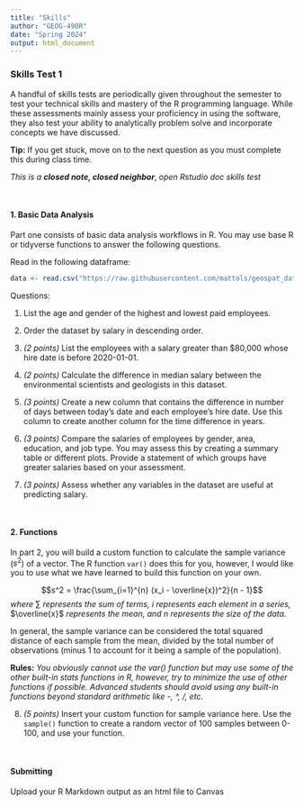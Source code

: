 ```yaml
---
title: "Skills"
author: "GEOG-490R"
date: "Spring 2024"
output: html_document
---
```


### Skills Test 1

A handful of skills tests are periodically given throughout the semester to test your technical skills and mastery of the R programming language. While these assessments mainly assess your proficiency in using the software, they also test your ability to analytically problem solve and incorporate concepts we have discussed.

**Tip:** If you get stuck, move on to the next question as you must complete this during class time.

*This is a* ***closed note, closed neighbor***, *open Rstudio doc skills test*

\

#### 1. Basic Data Analysis

Part one consists of basic data analysis workflows in R. You may use base R or tidyverse functions to answer the following questions.

Read in the following dataframe:

```r
data <- read.csv("https://raw.githubusercontent.com/mattols/geospat_data/main/earth-jobs.csv")
```

Questions:

1. List the age and gender of the highest and lowest paid employees.

2. Order the dataset by salary in descending order.

3. *(2 points)* List the employees with a salary greater than $80,000 whose hire date is before 2020-01-01.

4. *(2 points)* Calculate the difference in median salary between the environmental scientists and geologists in this dataset.

5. *(3 points)* Create a new column that contains the difference in number of days between today's date and each employee's hire date. Use this column to create another column for the time difference in years.

6. *(3 points)* Compare the salaries of employees by gender, area, education, and job type. You may assess this by creating a summary table or different plots. Provide a statement of which groups have greater salaries based on your assessment.

7. *(3 points)* Assess whether any variables in the dataset are useful at predicting salary.

\

#### 2. Functions

In part 2, you will build a custom function to calculate the sample variance ($s^2$) of a vector. The R function `var()` does this for you, however, I would like you to use what we have learned to build this function on your own.

$$s^2 = \frac{\sum_{i=1}^{n} (x_i - \overline{x})^2}{n - 1}$$
*where* $\sum$ *represents the sum of terms, i represents each element in a series,* $\overline{x}$ *represents the mean, and n represents the size of the data.*

In general, the sample variance can be considered the total squared distance of each sample from the mean, divided by the total number of observations (minus 1 to account for it being a sample of the population).

**Rules:** *You obviously cannot use the var() function but may use some of the other built-in stats functions in R, however, try to minimize the use of other functions if possible. Advanced students should avoid using any built-in functions beyond standard arithmetic like -, ^, /, etc.*

8. *(5 points)* Insert your custom function for sample variance here. Use the `sample()` function to create a random vector of 100 samples between 0-100, and use your function. 

\

#### Submitting

Upload your R Markdown output as an html file to Canvas

\